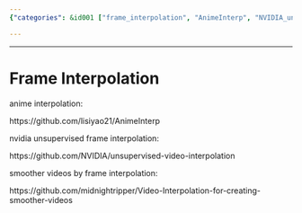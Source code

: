 ```yaml
---
{"categories": &id001 ["frame_interpolation", "AnimeInterp", "NVIDIA_unsupervised_video_interpolation", "smooth_videos", "Video-Interpolation", "techniques", "video_quality"], "category": "Interpolation Techniques", "date": "2022-05-28 19:19:58", "description": "This article explores different methods of frame interpolation, a technique aimed at producing smoother videos. It discusses approaches such as AnimeInterp and NVIDIA's unsupervised video interpolation, which can help create more fluid and continuous visuals.", "tags": *id001, "title": "Mastering Frame Interpolation Techniques For Smooth Videos"}

---
```


------

# Frame Interpolation

anime interpolation:

https://github.com/lisiyao21/AnimeInterp

nvidia unsupervised frame interpolation:

https://github.com/NVIDIA/unsupervised-video-interpolation

smoother videos by frame interpolation:

https://github.com/midnightripper/Video-Interpolation-for-creating-smoother-videos

